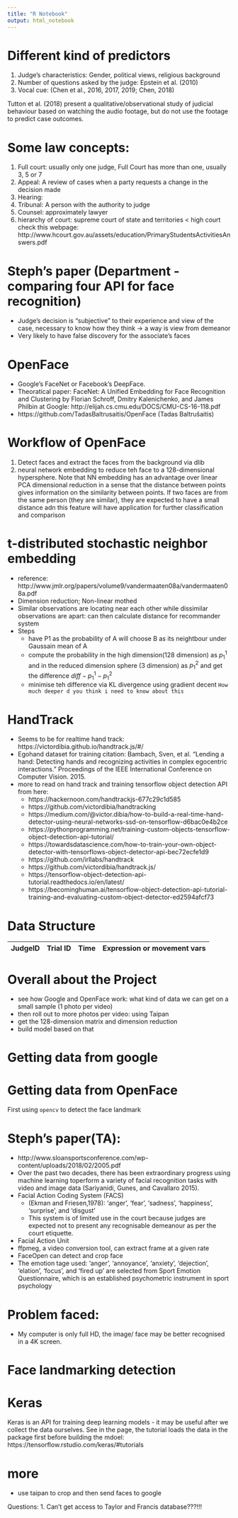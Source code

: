 ```yaml
---
title: "R Notebook"
output: html_notebook
---
```


# Different kind of predictors 
1. Judge's characteristics: Gender, political views, religious background
2. Number of questions asked by the judge: Epstein et al. (2010) 
3. Vocal cue: (Chen et al., 2016, 2017, 2019; Chen, 2018)

Tutton et al. (2018) present a qualitative/observational study of judicial behaviour based on watching the audio footage, but do not use the footage to predict case outcomes.  


# Some law concepts:
1. Full court: usually only one judge, Full Court has more than one, usually 3, 5 or 7
2. Appeal: A review of cases when a party requests a change in the decision made
3. Hearing:
4. Tribunal: A person with the authority to judge 
5. Counsel: approximately lawyer
5. hierarchy of court: supreme court of state and territories < high court
check this webpage: http://www.hcourt.gov.au/assets/education/PrimaryStudentsActivitiesAnswers.pdf

# Steph's paper (Department - comparing four API for face recognition)
- Judge's decision is "subjective" to their experience and view of the case, necessary to know how they think -> a way is view from demeanor
-  Very likely to have false discovery for the associate's faces

# OpenFace
- Google’s FaceNet or Facebook’s DeepFace.
- Theoratical paper:  FaceNet: A Unified Embedding for Face Recognition and Clustering by Florian Schroff, Dmitry Kalenichenko, and James Philbin at Google: http://elijah.cs.cmu.edu/DOCS/CMU-CS-16-118.pdf
- https://github.com/TadasBaltrusaitis/OpenFace (Tadas Baltrušaitis)

# Workflow of OpenFace
1. Detect faces and extract the faces from the background via dlib
2. neural network embedding to reduce teh face to a 128-dimensional hypersphere. Note that NN embedding has an advantage over linear PCA dimensional reduction in a sense that the distance between points gives information on the similarity between points. If two faces are from the same person (they are similar), they are expected to have a small distance adn this feature will have application for further classification and comparison


# t-distributed stochastic neighbor embedding
- reference: http://www.jmlr.org/papers/volume9/vandermaaten08a/vandermaaten08a.pdf
- Dimension reduction; Non-linear mothed
- Similar observations are locating near each other while dissimilar observations are  apart: can then calculate distance for recommander system
- Steps
  - have P1 as the probability of A will choose B as its neightbour under Gaussain mean of A
  - compute the probability in the high dimension(128 dimension) as $p^1_1$ and in the reduced dimension sphere (3 dimension) as $p^2_1$ and get the difference $diff - p^1_1 - p^2_1$
  - minimise teh difference via KL divergence using gradient decent
```How much deeper d you think i need to know about this```


# HandTrack
- Seems to be for realtime hand track: https://victordibia.github.io/handtrack.js/#/
- Egohand dataset for training citation: Bambach, Sven, et al. “Lending a hand: Detecting hands and recognizing activities in complex egocentric interactions.” Proceedings of the IEEE International Conference on Computer Vision. 2015.
- more to read on hand track and training tensorflow object detection API from here: 
  - https://hackernoon.com/handtrackjs-677c29c1d585
  - https://github.com/victordibia/handtracking
  - https://medium.com/@victor.dibia/how-to-build-a-real-time-hand-detector-using-neural-networks-ssd-on-tensorflow-d6bac0e4b2ce
  - https://pythonprogramming.net/training-custom-objects-tensorflow-object-detection-api-tutorial/
  - https://towardsdatascience.com/how-to-train-your-own-object-detector-with-tensorflows-object-detector-api-bec72ecfe1d9
  - https://github.com/irllabs/handtrack
  - https://github.com/victordibia/handtrack.js/
  - https://tensorflow-object-detection-api-tutorial.readthedocs.io/en/latest/
  - https://becominghuman.ai/tensorflow-object-detection-api-tutorial-training-and-evaluating-custom-object-detector-ed2594afcf73






# Data Structure
|JudgeID|Trial ID|Time|Expression or movement vars|
|----|----|-----|-----|


# Overall about the Project 
- see how Google and OpenFace work: what kind of data we can get on a small sample (1 photo per video)  
- then roll out to more photos per video: using Taipan
- get the 128-dimension matrix and dimension reduction 
- build model based on that




# Getting data from google 

# Getting data from OpenFace 
First using `opencv` to detect the face landmark

# Steph's paper(TA): 
- http://www.sloansportsconference.com/wp-content/uploads/2018/02/2005.pdf
- Over	the	past	two	decades,	there	has	been	extraordinary	progress	using	machine	learning	toperform	a	variety	of	facial	recognition	tasks	with	video	and	image	data	(Sariyanidi,	Gunes,	and	Cavallaro	2015).
- Facial Action Coding System (FACS)
  - (Ekman and Friesen,1978):	‘anger’,	‘fear’,	‘sadness’,	‘happiness’,	‘surprise’,	and	‘disgust’
  - This system is of limited use in the court because judges are expected not to present any recognisable demeanour as per the court etiquette. 
- Facial Action Unit
- ffpmeg, a video conversion tool,  can extract frame at a given rate 
- FaceOpen can detect and crop face 
- The emotion tage used: ‘anger’,	‘annoyance’,	‘anxiety’,	‘dejection’,	‘elation’,	‘focus’,	and ‘fired	up’ are selected from Sport Emotion Questionnaire, which	is	an	established	psychometric	instrument	in	sport	psychology


# Problem faced:
- My computer is only full HD, the image/ face may be better recognised in a 4K screen. 



# Face landmarking detection

# Keras
Keras is an API for training deep learning models - it may be useful after we collect the data ourselves. See in the page, the tutorial loads the data in the package first before building the mdoel: https://tensorflow.rstudio.com/keras/#tutorials





# more
- use taipan to crop and then send faces to google 


Questions:
1. Can't get access to Taylor and Francis database???!!!
